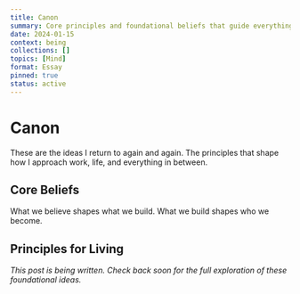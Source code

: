 ```yaml
---
title: Canon
summary: Core principles and foundational beliefs that guide everything else
date: 2024-01-15
context: being
collections: []
topics: [Mind]
format: Essay
pinned: true
status: active
---
```


# Canon

These are the ideas I return to again and again. The principles that shape how I approach work, life, and everything in between.

## Core Beliefs

What we believe shapes what we build. What we build shapes who we become.

## Principles for Living

*This post is being written. Check back soon for the full exploration of these foundational ideas.*